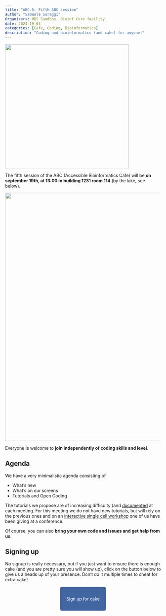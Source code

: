 ```yaml
---
title: "ABC.5: Fifth ABC session"
author: "Samuele Soraggi"
Organizers: HDS Sandbox, Bioinf Core facility
date: 2024-19-03
categories: [Cafe, Coding, Bioinformatics]
description: "Coding and bioinformatics (and cake) for anyone!"
---
```


![](../../img/news/number5.png){fig-align="center" width=400px}

The fifth session of the ABC (Accessible Bioinformatics Cafe) will be **on september 19th, at 13:00 in building 1231 room 114** (by the lake, see below).

![](../../img/news/bartholin1231-114.png){fig-align="center" width=800px}

Everyone is welcome to **join independently of coding skills and level**. 

## Agenda
 
We have a very minimalistic agenda consisting of

- What's new
- What's on our screens
- Tutorials and Open Coding

The tutorials we propose are of increasing difficulty (and [documented](../../Documentation.qmd) at each meeting. For this meeting we do not have new tutorials, but will rely on the previous ones and on an [interactive single cell workshop](https://hds-sandbox.github.io/scverse-2024-workshop/) one of us have been giving at a conference.

Of course, you can also **bring your own code and issues and get help from us**.
 
## Signing up

No signup is really necessary, but if you just want to ensure there is enough cake (and you are pretty sure you will show up), click on the button below to give us a heads up of your presence. Don't do it multiple times to cheat for extra cake!

&nbsp;

 <p align="center">
  <a href="https://docs.google.com/forms/d/e/1FAIpQLSeCI0k-mywn_K4IeiGa6qvDxDumHoJt3CA26J0pYQPkw7ZIag/viewform?usp=pp_url&entry.1204655311=Yes" style="background-color: #4266A1; color: #FFFFFF; padding: 30px 20px; text-decoration: none; border-radius: 5px;">
    Sign up for cake
  </a>
</p>
